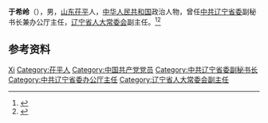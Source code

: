 '''于希岭'''（{{bd|1931年|12月|}}），男，[[山东|山东]][[茌平|茌平]]人，[[中华人民共和国|中华人民共和国]]政治人物，曾任[[中共辽宁省委|中共辽宁省委]]副秘书长兼办公厅主任，[[辽宁省人大常委会|辽宁省人大常委会]]副主任。<ref>{{cite book|title=中囯人名大辞典·现任党政军领导人物卷|author=廖盖隆等编|year=1990|publisher=上海辞书出版社|location=上海|page=}}</ref><ref>{{Cite book|title=中华人民共和国职官志|author=何虎生, 李耀东, 向常福主编|publisher=中国社会出版社|year=2003|isbn=9787800883934|location=北京|pages=}}</ref>

== 参考资料 ==
{{reflist}}

{{中国人物小作品}}

{{Authority control}}
{{DEFAULTSORT:Yu于}}
[[Category:于姓|Xi]]
[[Category:茌平人|Category:茌平人]]
[[Category:中国共产党党员|Category:中国共产党党员]]
[[Category:中共辽宁省委副秘书长|Category:中共辽宁省委副秘书长]]
[[Category:中共辽宁省委办公厅主任|Category:中共辽宁省委办公厅主任]]
[[Category:辽宁省人大常委会副主任|Category:辽宁省人大常委会副主任]]